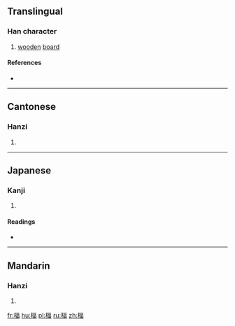 ==Translingual==

===Han character===
{{Han char|rn=75|rad=木|as=09|sn=13|four=41966|canj=DMRW|ids=⿰木畐}}

# [[wooden]] [[board]]

====References====
* {{Han ref|kx=0538.230|dkj=15105|dj=0926.050|hdz=21245.040|uh=6945|ud=26949|bh=DDD0|bd=56784}}

----

==Cantonese==

===Hanzi===
{{yue-hanzi|jyut=[[bik1]], [[fuk1]]|y=bik1, fuk1}}

# {{defn|lang=yue|sort=木09}}

----

==Japanese==

===Kanji===
{{ja-kanji|grade=|rs=木09}}

# {{defn|lang=ja|sort=木09}}

====Readings====
* {{ja-readings|on=[[う]] (u), [[ひき]] (hiki), [[ふく]] (fuku)|kun=}}

----

==Mandarin==

===Hanzi===
{{cmn-hanzi|pin=[[bì]] ([[bi4]])|wg=pi<sup>4</sup>}}

# {{defn|lang=cmn|sort=木09}}

[[fr:楅]]
[[hu:楅]]
[[pl:楅]]
[[ru:楅]]
[[zh:楅]]
